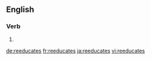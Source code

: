 ==English==

===Verb===
{{head|en|verb form}}

# {{en-third-person singular of|reeducate}}

[[de:reeducates]]
[[fr:reeducates]]
[[ja:reeducates]]
[[vi:reeducates]]